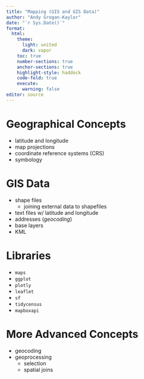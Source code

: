 ```yaml
---
title: "Mapping (GIS and GIS Data)"
author: "Andy Grogan-Kaylor"
date: "`r Sys.Date()`"
format: 
  html:
    theme: 
      light: united
      dark: vapor
    toc: true
    number-sections: true
    anchor-sections: true
    highlight-style: haddock
    code-fold: true
    execute:
      warning: false
editor: source
---
```


# Geographical Concepts

* latitude and longitude
* map projections
* coordinate reference systems (CRS)
* symbology

# GIS Data

* shape files
    - joining external data to shapefiles
* text files w/ latitude and longitude
* addresses (*geocoding*)
* base layers
* KML

# Libraries

* `maps`
* `ggplot` 
* `plotly`
* `leaflet`
* `sf`
* `tidycensus`
* `mapboxapi`

# More Advanced Concepts

* geocoding
* geoprocessing
    + selection
    + spatial joins
